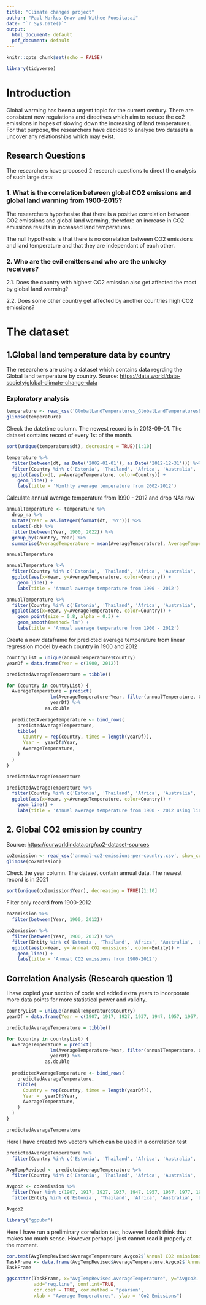 ```yaml
---
title: "Climate changes project"
author: "Paul-Markus Orav and Withee Poositasai"
date: "`r Sys.Date()`"
output:
  html_document: default
  pdf_document: default
---
```


```r
knitr::opts_chunk$set(echo = FALSE)

library(tidyverse)
```
# Introduction

Global warming has been a urgent topic for the current century. There are consistent new regulations and directives which aim to reduce the co2 emissions in hopes of slowing down the increasing of land temperatures. For that purpose, the researchers have decided to analyse two datasets a uncover any relationships which may exist. 

## Research Questions

The researchers have proposed 2 research questions to direct the analysis of such large data:

### 1. What is the correlation between global CO2 emissions and global land warming from 1900-2015?

The researchers hypothesise that there is a positive correlation between CO2 emissions and global land warming, therefore an increase in CO2 emissions results in increased land temperatures.

The null hypothesis is that there is no correlation between CO2 emissions and land temperature and that they are independant of each other. 

### 2. Who are the evil emitters and who are the unlucky receivers?

  2.1. Does the country with highest CO2 emission also get affected the most by global land warming?
  
  2.2. Does some other country get affected by another countries high CO2 emissions?

# The dataset

## 1.Global land temperature data by country

The researchers are using a dataset which contains data regrding the Global land temperature by country. 
Source: <https://data.world/data-society/global-climate-change-data>

### Exploratory analysis

```r
temperature <- read_csv('GlobalLandTemperatures_GlobalLandTemperaturesByCountry.csv', show_col_types = FALSE)
glimpse(temperature)
```

Check the datetime column. The newest record is in 2013-09-01. The dataset contains record of every 1st of the month.

```r
sort(unique(temperature$dt), decreasing = TRUE)[1:10]
```

```r
temperature %>%
  filter(between(dt, as.Date('2002-01-01'), as.Date('2012-12-31'))) %>%
  filter(Country %in% c('Estonia', 'Thailand', 'Africa', 'Australia', 'United States', 'China', 'India')) %>%
  ggplot(aes(x=dt, y=AverageTemperature, color=Country)) +
    geom_line() +
    labs(title = 'Monthly average temperature from 2002-2012')
```

Calculate annual average temperature from 1990 - 2012 and drop NAs row

```r
annualTemperature <- temperature %>%
  drop_na %>%
  mutate(Year = as.integer(format(dt, '%Y'))) %>%
  select(-dt) %>%
  filter(between(Year, 1900, 2022)) %>%
  group_by(Country, Year) %>%
  summarise(AverageTemperature = mean(AverageTemperature), AverageTemperatureUncertainty = mean(AverageTemperatureUncertainty))

annualTemperature
```

```r
annualTemperature %>%
  filter(Country %in% c('Estonia', 'Thailand', 'Africa', 'Australia', 'United States', 'China', 'India')) %>%
  ggplot(aes(x=Year, y=AverageTemperature, color=Country)) +
    geom_line() +
    labs(title = 'Annual average temperature from 1900 - 2012')
```

```r
annualTemperature %>%
  filter(Country %in% c('Estonia', 'Thailand', 'Africa', 'Australia', 'United States', 'China', 'India')) %>%
  ggplot(aes(x=Year, y=AverageTemperature, color=Country)) +
    geom_point(size = 0.8, alpha = 0.3) +
    geom_smooth(method='lm') +
    labs(title = 'Annual average temperature from 1900 - 2012')
```

Create a new dataframe for predicted average temperature from linear regression model by each country in 1900 and 2012

```r
countryList = unique(annualTemperature$Country)
yearDf = data.frame(Year = c(1900, 2012))

predictedAverageTemperature = tibble()

for (country in countryList) {
  AverageTemperature = predict(
                lm(AverageTemperature~Year, filter(annualTemperature, Country == country)),
                yearDf) %>%
              as.double
  
  predictedAverageTemperature <- bind_rows(
    predictedAverageTemperature,
    tibble(
      Country = rep(country, times = length(yearDf)),
      Year =  yearDf$Year,
      AverageTemperature,
    )
  )
}

predictedAverageTemperature
```

```r
predictedAverageTemperature %>%
  filter(Country %in% c('Estonia', 'Thailand', 'Africa', 'Australia', 'United States', 'China', 'India')) %>%
  ggplot(aes(x=Year, y=AverageTemperature, color=Country)) +
    geom_line() +
    labs(title = 'Annual average temperature from 1900 - 2012 using linear regression model')
```

## 2. Global CO2 emission by country

Source: <https://ourworldindata.org/co2-dataset-sources>

```r
co2emission <- read_csv('annual-co2-emissions-per-country.csv', show_col_types = FALSE)
glimpse(co2emission)
```
Check the year column. The dataset contain annual data. The newest record is in 2021

```r
sort(unique(co2emission$Year), decreasing = TRUE)[1:10]
```

Filter only record from 1900-2012

```r
co2emission %>%
  filter(between(Year, 1900, 2012))
```
```r
co2emission %>%
  filter(between(Year, 1900, 2012)) %>%
  filter(Entity %in% c('Estonia', 'Thailand', 'Africa', 'Australia', 'United States', 'China', 'India')) %>%
  ggplot(aes(x=Year, y=`Annual CO2 emissions`, color=Entity)) +
    geom_line() +
    labs(title = 'Annual CO2 emissions from 1900-2012')
```

## Correlation Analysis (Research question 1)

I have copied your section of code and added extra years to incorporate more data points for more statistical power and validity.


```r
countryList = unique(annualTemperature$Country)
yearDf = data.frame(Year = c(1907, 1917, 1927, 1937, 1947, 1957, 1967, 1977, 1987, 1997, 2012))

predictedAverageTemperature = tibble()

for (country in countryList) {
  AverageTemperature = predict(
                lm(AverageTemperature~Year, filter(annualTemperature, Country == country)),
                yearDf) %>%
              as.double
  
  predictedAverageTemperature <- bind_rows(
    predictedAverageTemperature,
    tibble(
      Country = rep(country, times = length(yearDf)),
      Year =  yearDf$Year,
      AverageTemperature,
    )
  )
}

predictedAverageTemperature
```

Here I have created two vectors which can be used in a correlation test

```r
predictedAverageTemperature %>%
  filter(Country %in% c('Estonia', 'Thailand', 'Africa', 'Australia', 'United States', 'China', 'India'))

AvgTempRevised <- predictedAverageTemperature %>%
  filter(Country %in% c('Estonia', 'Thailand', 'Africa', 'Australia', 'United States', 'China', 'India'))

Avgco2 <- co2emission %>%
  filter(Year %in% c(1907, 1917, 1927, 1937, 1947, 1957, 1967, 1977, 1987, 1997, 2012)) %>%
  filter(Entity %in% c('Estonia', 'Thailand', 'Africa', 'Australia', 'United States', 'China', 'India'))

Avgco2
```


```r
library("ggpubr")
```

Here I have run a preliminary correlation test, however I don't think that makes too much sense. However perhaps I just cannot read it properly at the moment. 

```r
cor.test(AvgTempRevised$AverageTemperature,Avgco2$`Annual CO2 emissions`, method = c("pearson", "kendall", "spearman"))
TaskFrame <- data.frame(AvgTempRevised$AverageTemperature,Avgco2$`Annual CO2 emissions`)
TaskFrame

ggscatter(TaskFrame, x="AvgTempRevised.AverageTemperature", y="Avgco2..Annual.CO2.emissions.",
          add="reg.line", conf.int=TRUE,
          cor.coef = TRUE, cor.method = "pearson",
          xlab = "Average Temperatures", ylab = "Co2 Emissions")

```

